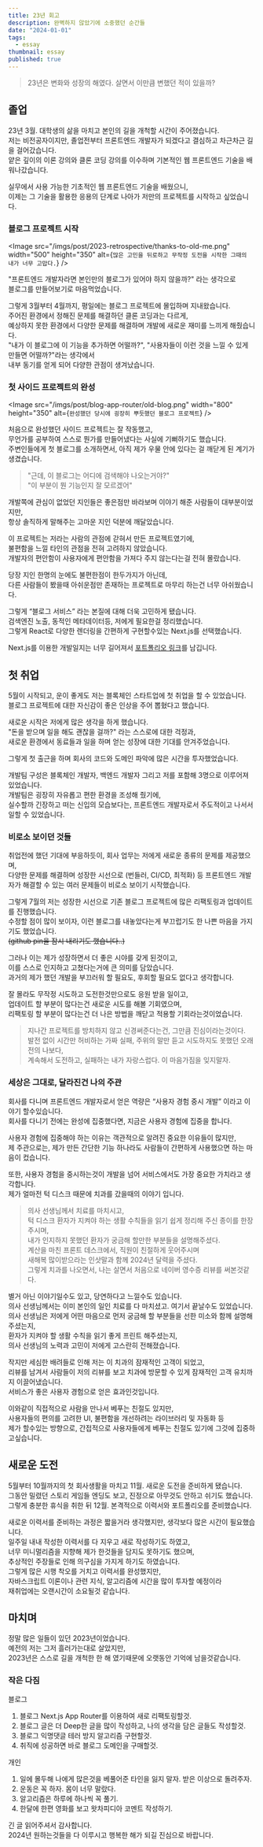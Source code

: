 ```yaml
---
title: 23년 회고
description: 완벽하지 않았기에 소중했던 순간들
date: "2024-01-01"
tags:
  - essay
thumbnail: essay
published: true
---
```


> 23년은 변화와 성장의 해였다. 살면서 이만큼 변했던 적이 있을까?

## 졸업

23년 3월. 대학생의 삶을 마치고 본인의 길을 개척할 시간이 주어졌습니다.\
저는 비전공자이지만, 졸업전부터 프론트엔드 개발자가 되겠다고 결심하고 차근차근 길을 걸어갔습니다.\
얕은 깊이의 이론 강의와 클론 코딩 강의를 이수하며 기본적인 웹 프론트엔드 기술을 배워나갔습니다.

실무에서 사용 가능한 기초적인 웹 프론트엔드 기술을 배웠으니,\
이제는 그 기술을 활용한 응용의 단계로 나아가 저만의 프로젝트를 시작하고 싶었습니다.

### 블로그 프로젝트 시작

<Image
  src="/imgs/post/2023-retrospective/thanks-to-old-me.png"
  width="500"
  height="350"
  alt={`많은 고민을 뒤로하고 무작정 도전을 시작한 그때의 내가 너무 고맙다.`}
/>

"프론트엔드 개발자라면 본인만의 블로그가 있어야 하지 않을까?" 라는 생각으로\
블로그를 만들어보기로 마음먹었습니다.

그렇게 3월부터 4월까지, 평일에는 블로그 프로젝트에 몰입하며 지내왔습니다.\
주어진 환경에서 정해진 문제를 해결하던 클론 코딩과는 다르게,\
예상하지 못한 환경에서 다양한 문제를 해결하며 개발에 새로운 재미를 느끼게 해줬습니다.\
"내가 이 블로그에 이 기능을 추가하면 어떨까?", "사용자들이 이런 것을 느낄 수 있게 만들면 어떨까?"라는 생각에서\
내부 동기를 얻게 되어 다양한 관점이 생겨났습니다.

### 첫 사이드 프로젝트의 완성

<Image
  src="/imgs/post/blog-app-router/old-blog.png"
  width="800"
  height="350"
  alt={`완성했던 당시에 굉장히 뿌듯했던 블로그 프로젝트`}
/>

처음으로 완성했던 사이드 프로젝트는 잘 작동했고,\
무언가를 공부하여 스스로 뭔가를 만들어냈다는 사실에 기뻐하기도 했습니다.\
주변인들에게 첫 블로그를 소개하면서, 아직 제가 우물 안에 있다는 걸 깨닫게 된 계기가 생겼습니다.

> "근데, 이 블로그는 어디에 검색해야 나오는거야?"\
> "이 부분이 뭔 기능인지 잘 모르겠어"

개발쪽에 관심이 없었던 지인들은 좋은점만 바라보며 이야기 해준 사람들이 대부분이었지만,\
항상 솔직하게 말해주는 고마운 지인 덕분에 깨달았습니다.

이 프로젝트는 저라는 사람의 관점에 갇혀서 만든 프로젝트였기에,\
불편함을 느낄 타인의 관점을 전혀 고려하지 않았습니다.\
개발자의 편안함이 사용자에게 편안함을 가져다 주지 않는다는걸 전혀 몰랐습니다.

당장 지인 한명의 눈에도 불편한점이 한두가지가 아닌데,\
다른 사람들이 봤을때 아쉬운점만 존재하는 프로젝트로 마무리 하는건 너무 아쉬웠습니다.

그렇게 “블로그 서비스” 라는 본질에 대해 더욱 고민하게 됐습니다.\
검색엔진 노출, 동적인 메타데이터등, 저에게 필요한걸 정리했습니다.\
그렇게 React로 다양한 렌더링을 간편하게 구현할수있는 Next.js를 선택했습니다.

Next.js를 이용한 개발일지는 너무 길어져서 [포트폴리오 링크](https://easy-track-3bf.notion.site/Next-js-7d304d8aa8f14b44950dc53995881fde?pvs=74)를 남깁니다.

## 첫 취업

5월이 시작되고, 운이 좋게도 저는 블록체인 스타트업에 첫 취업을 할 수 있었습니다.\
블로그 프로젝트에 대한 자신감이 좋은 인상을 주어 뽑혔다고 했습니다.

새로운 시작은 저에게 많은 생각을 하게 했습니다.\
"돈을 받으며 일을 해도 괜찮을 걸까?" 라는 스스로에 대한 걱정과,\
새로운 환경에서 동료들과 일을 하며 얻는 성장에 대한 기대를 안겨주었습니다.

그렇게 첫 출근을 하며 회사의 코드와 도메인 파악에 많은 시간을 투자했었습니다.

개발팀 구성은 블록체인 개발자, 백엔드 개발자 그리고 저를 포함해 3명으로 이루어져 있었습니다.\
개발팀은 굉장히 자유롭고 편한 환경을 조성해 줬기에,\
실수할까 긴장하고 떠는 신입의 모습보다는, 프론트엔드 개발자로서 주도적이고 나서서 일할 수 있었습니다.

### 비로소 보이던 것들

취업전에 했던 기대에 부응하듯이, 회사 업무는 저에게 새로운 종류의 문제를 제공했으며,\
다양한 문제를 해결하며 성장한 시선으로 (번들러, CI/CD, 최적화) 등 프론트엔드 개발자가 해결할 수 있는 여러 문제들이 비로소 보이기 시작했습니다.

그렇게 7월의 저는 성장한 시선으로 기존 블로그 프로젝트에 많은 리팩토링과 업데이트를 진행했습니다.\
수정할 점이 많이 보이자, 이런 블로그를 내놓았다는게 부끄럽기도 한 나쁜 마음을 가지기도 했었습니다.\
~~(github pin을 잠시 내리기도 했습니다..)~~

그러나 이는 제가 성장하면서 더 좋은 시야를 갖게 된것이고,\
이를 스스로 인지하고 고쳤다는거에 큰 의미를 담았습니다.\
과거의 제가 했던 개발을 부끄러워 할 필요도, 후회할 필요도 없다고 생각합니다.

잘 몰라도 무작정 시도하고 도전한것만으로도 응원 받을 일이고,\
업데이트 할 부분이 많다는건 새로운 시도를 해볼 기회였으며,\
리팩토링 할 부분이 많다는건 더 나은 방법을 깨닫고 적용할 기회라는것이었습니다.

> 지나간 프로젝트를 방치하지 않고 신경써준다는건, 그만큼 진심이라는것이다.\
> 발전 없이 시간만 허비하는 가짜 실패, 주위의 말만 듣고 시도하지도 못했던 오래전의 나보다,\
> 계속해서 도전하고, 실패하는 내가 자랑스럽다. 이 마음가짐을 잊지말자.

### 세상은 그대로, 달라진건 나의 주관

회사를 다니며 프론트엔드 개발자로서 얻은 역량은 “사용자 경험 중시 개발” 이라고 이야기 할수있습니다.\
회사를 다니기 전에는 완성에 집중했다면, 지금은 사용자 경험에 집중을 합니다.

사용자 경험에 집중해야 하는 이유는 객관적으로 알려진 중요한 이유들이 많지만,\
제 주관으로는, 제가 만든 간단한 기능 하나라도 사람들이 간편하게 사용했으면 하는 마음이 컸습니다.

또한, 사용자 경험을 중시하는것이 개발을 넘어 서비스에서도 가장 중요한 가치라고 생각합니다.\
제가 얼마전 턱 디스크 때문에 치과를 갔을때의 이야기 입니다.

> 의사 선생님께서 치료를 마치시고,\
> 턱 디스크 환자가 지켜야 하는 생활 수칙들을 읽기 쉽게 정리해 주신 종이를 한장 주시며,\
> 내가 인지하지 못했던 환자가 궁금해 할만한 부분들을 설명해주셨다.\
> 계산을 마친 프론트 데스크에서, 직원이 친절하게 웃어주시며\
> 새해복 많이받으라는 인삿말과 함께 2024년 달력을 주셨다.\
> 그렇게 치과를 나오면서, 나는 살면서 처음으로 네이버 영수증 리뷰를 써본것같다.

별거 아닌 이야기일수도 있고, 당연하다고 느낄수도 있습니다.\
의사 선생님께서는 이미 본인의 일인 치료를 다 마치셨고. 여기서 끝날수도 있었습니다.\
의사 선생님은 저에게 어떤 마음으로 먼저 궁금해 할 부분들을 선한 미소와 함께 설명해주셨는지,\
환자가 지켜야 할 생활 수칙을 읽기 좋게 프린트 해주셨는지,\
의사 선생님의 노력과 고민이 저에게 고스란히 전해졌습니다.

작지만 세심한 배려들로 인해 저는 이 치과의 잠재적인 고객이 되었고,\
리뷰를 남겨서 사람들이 저의 리뷰를 보고 치과에 방문할 수 있게 잠재적인 고객 유치까지 이끌어냈습니다.\
서비스가 좋은 사용자 경험으로 얻은 효과인것입니다.

이와같이 직접적으로 사람을 만나서 베푸는 친절도 있지만,\
사용자들의 편의를 고려한 UI, 불편함을 개선하려는 라이브러리 및 자동화 등\
제가 할수있는 방향으로, 간접적으로 사용자들에게 베푸는 친절도 있기에 그것에 집중하고싶습니다.

## 새로운 도전

5월부터 10월까지의 첫 회사생활을 마치고 11월. 새로운 도전을 준비하게 됐습니다.\
그동안 밀렸던 스토리 게임들 엔딩도 보고, 진정으로 아무것도 안하고 쉬기도 했습니다.\
그렇게 충분한 휴식을 취한 뒤 12월. 본격적으로 이력서와 포트폴리오를 준비했습니다.

새로운 이력서를 준비하는 과정은 짧을거라 생각했지만, 생각보다 많은 시간이 필요했습니다.\
일주일 내내 작성한 이력서를 다 지우고 새로 작성하기도 하였고,\
너무 미니멀리즘을 지향해 제가 한것들을 담지도 못하기도 했으며,\
추상적인 주장들로 인해 의구심을 가지게 하기도 하였습니다.\
그렇게 많은 시행 착오를 거치고 이력서를 완성했지만,\
자바스크립트 이론이나 관련 지식, 알고리즘에 시간을 많이 투자할 예정이라\
재취업에는 오랜시간이 소요될것 같습니다.

## 마치며

정말 많은 일들이 있던 2023년이었습니다.\
예전의 저는 그저 흘러가는대로 살았지만,\
2023년은 스스로 길을 개척한 한 해 였기때문에 오랫동안 기억에 남을것같습니다.

### 작은 다짐

블로그

1. 블로그 Next.js App Router를 이용하여 새로 리팩토링할것.
2. 블로그 글은 더 Deep한 글을 많이 작성하고, 나의 생각을 담은 글들도 작성할것.
3. 블로그 익명댓글 테러 방지 알고리즘 구현할것.
4. 취직에 성공하면 바로 블로그 도메인을 구매할것.

개인

1. 일에 몰두해 나에게 많은것을 베풀어준 타인을 잃지 말자. 받은 이상으로 돌려주자.
2. 운동은 꼭 하자. 몸이 너무 말랐다.
3. 알고리즘은 하루에 하나씩 꼭 풀기.
4. 한달에 한편 영화를 보고 왓차피디아 코멘트 작성하기.

긴 글 읽어주셔서 감사합니다.\
2024년 원하는것들을 다 이루시고 행복한 해가 되길 진심으로 바랍니다.
